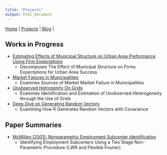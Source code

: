 ```yaml
---
title: "Projects"
output: html_document
---
```


|
[Home](https://chasewiedemann.github.io/index.html) |
[Projects](https://chasewiedemann.github.io/Site/Projects/projects.html) |
[Blog](https://chasewiedemann.github.io/Site/blog.html) |


## Works in Progress

- [Estimating Effects of Municipal Structure on Urban Area Preformance Using Firm Expectations](https://chasewiedemann.github.io/Site/Projects/MuniProject/Replication.html)
  + Decomposes The Effect of Municipal Structure on Firms Expectations for Urban Area Success
- [Market Failures in Municipalities](https://chasewiedemann.github.io/Site/Projects/Muni_Market_Failures/Replication.html)
  + Examines Sources of Market Market Failure in Municipalities 
- [Unobserved Hetrogenity On Grids](https://chasewiedemann.github.io/Site/Projects/FKRB/Replication.html)
  + Examines Identification and Estimation of Unobserved Heterogeneity through the Use of Grids
- [Deep Dive on Generating Random Vectors](https://chasewiedemann.github.io/Site/Projects/mvrnorm/mvrnorm_deep_dive.html)
  + Examining How R Generates Random Vectors with Covariance


## Paper Summaries

- [McMillen (2001): Nonparametric Employment Subcenter Identification](https://chasewiedemann.github.io/Site/Projects/McMillen_2001/Summary.html)
  + Identifying Employment Subcenters Using a Two Stage Non-Parametric Procedure (LWR and Flexible Fourier)
  
